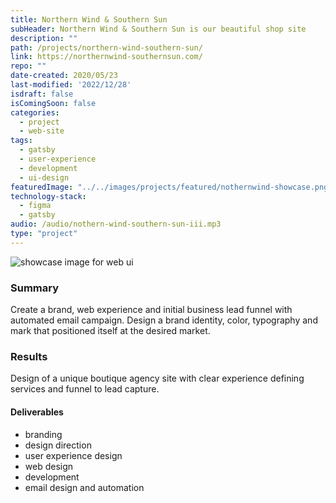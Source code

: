 ```yaml
---
title: Northern Wind & Southern Sun
subHeader: Northern Wind & Southern Sun is our beautiful shop site
description: ""
path: /projects/northern-wind-southern-sun/
link: https://northernwind-southernsun.com/
repo: ""
date-created: 2020/05/23
last-modified: '2022/12/28'
isdraft: false
isComingSoon: false
categories:
  - project
  - web-site
tags:
  - gatsby
  - user-experience
  - development
  - ui-design
featuredImage: "../../images/projects/featured/nothernwind-showcase.png"
technology-stack:
  - figma
  - gatsby
audio: /audio/nothern-wind-southern-sun-iii.mp3
type: "project"
---
```



![showcase image for web ui](/images/projects/featured/nothernwind-showcase.png)

### Summary

<Heading as="div" size="md">
  Create a brand, web experience and initial business lead funnel with automated email campaign. Design a brand identity, color, typography and mark that positioned itself at the desired market.
</Heading>

### Results

Design of a unique boutique agency site with clear experience defining services and funnel to lead capture.

#### Deliverables

- branding
- design direction
- user experience design
- web design
- development
- email design and automation
